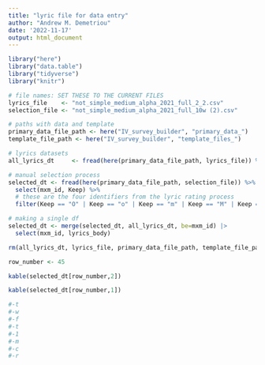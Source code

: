 ```yaml
---
title: "lyric file for data entry"
author: "Andrew M. Demetriou"
date: '2022-11-17'
output: html_document
---
```


```r
library("here")
library("data.table")
library("tidyverse")
library("knitr")
```

```r
# file names: SET THESE TO THE CURRENT FILES
lyrics_file    <- "not_simple_medium_alpha_2021_full_2_2.csv"
selection_file <- "not_simple_medium_alpha_2021_full_10w (2).csv"

# paths with data and template
primary_data_file_path <- here("IV_survey_builder", "primary_data_")
template_file_path <- here("IV_survey_builder", "template_files_")
```

```r
# lyrics datasets
all_lyrics_dt     <- fread(here(primary_data_file_path, lyrics_file)) %>% select(mxm_id, lyrics_body)

# manual selection process
selected_dt <- fread(here(primary_data_file_path, selection_file)) %>% 
  select(mxm_id, Keep) %>% 
  # these are the four identifiers from the lyric rating process
  filter(Keep == "O" | Keep == "o" | Keep == "m" | Keep == "M" | Keep == "a" | Keep == "A")

# making a single df
selected_dt <- merge(selected_dt, all_lyrics_dt, be=mxm_id) |>
  select(mxm_id, lyrics_body)

rm(all_lyrics_dt, lyrics_file, primary_data_file_path, template_file_path, selection_file)
```

```r
row_number <- 45

kable(selected_dt[row_number,2])

kable(selected_dt[row_number,1])

#-t
#-w
#-f
#-t
#-1
#-m
#-c
#-r
```

